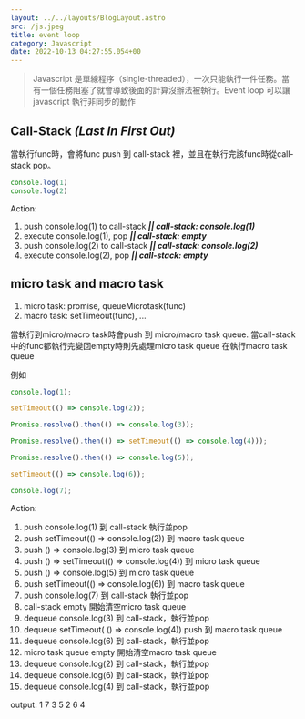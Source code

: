 ```yaml
---
layout: ../../layouts/BlogLayout.astro 
src: /js.jpeg
title: event loop
category: Javascript 
date: 2022-10-13 04:27:55.054+00 
---
```



> Javascript 是單線程序（single-threaded），一次只能執行一件任務。當有一個任務阻塞了就會導致後面的計算沒辦法被執行。Event loop 可以讓javascript 執行非同步的動作


## Call-Stack ***(Last In First Out)***

當執行func時，會將func push 到 call-stack 裡，並且在執行完該func時從call-stack pop。

```javascript 
console.log(1)
console.log(2)
```
Action:

1. push console.log(1) to call-stack ***|| call-stack: console.log(1)***
2. execute console.log(1), pop       ***|| call-stack: empty***
3. push console.log(2) to call-stack ***|| call-stack: console.log(2)***
4. execute console.log(2), pop       ***|| call-stack: empty***

## micro task and macro task
1. micro task: promise, queueMicrotask(func)
2. macro task: setTimeout(func), ... 

當執行到micro/macro task時會push 到 micro/macro task queue.
當call-stack中的func都執行完變回empty時則先處理micro task queue 在執行macro task queue

例如
```javascript
console.log(1);

setTimeout(() => console.log(2));

Promise.resolve().then(() => console.log(3));

Promise.resolve().then(() => setTimeout(() => console.log(4)));

Promise.resolve().then(() => console.log(5));

setTimeout(() => console.log(6));

console.log(7);
```
Action:

1. push console.log(1) 到 call-stack 執行並pop
2. push setTimeout(() => console.log(2)) 到 macro task queue
2. push () => console.log(3) 到 micro task queue
3. push () => setTimeout(() => console.log(4)) 到 micro task queue
4. push () => console.log(5) 到 micro task queue
5. push setTimeout(() => console.log(6)) 到 macro task queue 
6. push console.log(7) 到 call-stack 執行並pop
7. call-stack empty 開始清空micro task queue
8. dequeue console.log(3) 到 call-stack，執行並pop
9. dequeue setTimeout( () => console.log(4)) push 到 macro task queue
10. dequeue console.log(6) 到 call-stack，執行並pop
11. micro task queue empty 開始清空macro task queue
12. dequeue console.log(2) 到 call-stack，執行並pop
13. dequeue console.log(6) 到 call-stack，執行並pop
14. dequeue console.log(4) 到 call-stack，執行並pop

output: 1 7 3 5 2 6 4

